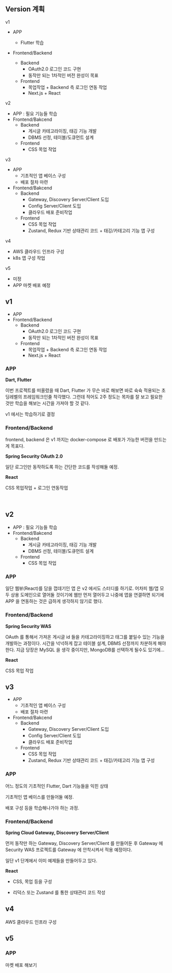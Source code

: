 ## Version 계획

v1

- APP
  - Flutter 학습

- Frontend/Backend
  - Backend 
    - OAuth2.0 로그인 코드 구현
    - 동작만 되는 1차적인 버전 완성이 목표
  - Frontend
    - 목업작업 + Backend 측 로그인 연동 작업
    - Next.js + React 

v2

- APP : 필요 기능들 학습
- Frontend/Bakcend
  - Backend
    - 게시글 카테고라이징, 태깅 기능 개발
    - DBMS 선정, 테이블/도큐먼트 설계
  - Frontend
    - CSS 목업 작업



v3

- APP 
  - 기초적인  앱 베이스 구성
  - 배포 절차 마련 
- Frontend/Bakcend
  - Backend
    - Gateway, Discovery Server/Client 도입
    - Config Server/Client 도입
    - 클라우드 배포 준비작업
  - Frontend
    - CSS 목업 작업
    - Zustand, Redux 기반 상태관리 코드 + 태깅/카테고리 기능 앱 구성



v4

- AWS 클라우드 인프라 구성
- k8s 앱 구성 작업



v5

- 미정
- APP 마켓 배포 예정







## v1

- APP
- Frontend/Backend
  - Backend 
    - OAuth2.0 로그인 코드 구현
    - 동작만 되는 1차적인 버전 완성이 목표
  - Frontend
    - 목업작업 + Backend 측 로그인 연동 작업
    - Next.js + React 



### APP

**Dart, Flutter**<br/>

이번 프로젝트를 떠올렸을 때 Dart, Flutter 가 무슨 바로 해보면 바로 슉슉 적용되는 초딩레벨의 프레임워크인줄 착각했다. 그런데 적어도 2주 정도는 목차를 잘 보고 필요한 것만 학습을 해보는 시간을 가져야 할 것 같다.<br/>

v1 에서는 학습하기로 결정<br/>



### Frontend/Backend

frontend, backend 은 v1 까지는 docker-compose 로 배포가 가능한 버전을 만드는게 목표다.<br/>

**Spring Security OAuth 2.0**<br/>

일단 로그인만 동작하도록 하는 간단한 코드를 작성해둘 예정.<br/>



**React**<br/>

CSS 목업작업 + 로그인 연동작업

<br/>



## v2

- APP : 필요 기능들 학습
- Frontend/Bakcend
  - Backend
    - 게시글 카테고라이징, 태깅 기능 개발
    - DBMS 선정, 테이블/도큐먼트 설계
  - Frontend
    - CSS 목업 작업



### APP

일단 웹뷰(React)를 담을 껍데기인 앱 은 v2 에서도 스터디를 하기로. 어차피 웹/앱 모두 상용 도메인으로 열어둘 것이기에 웹만 먼저 열어두고 나중에 앱을 연결하면 되기에 APP 을 연동하는 것은 급하게 생각하지 않기로 했다.<br/>



### Frontend/Backend

**Spring Security WAS**<br/>

OAuth 를 통해서 가져온 게시글 id 들을 카테고라이징하고 태그를 붙일수 있는 기능을 개발하는 과정이다. 시간을 넉넉하게 잡고 테이블 설계, DBMS 선정까지 차분하게 해야 한다. 지금 당장은 MySQL 을 생각 중이지만, MongoDB를 선택하게 될수도 있기에...<br/>



**React**<br/>

CSS 목업 작업



## v3

- APP 
  - 기초적인  앱 베이스 구성
  - 배포 절차 마련 
- Frontend/Bakcend
  - Backend
    - Gateway, Discovery Server/Client 도입
    - Config Server/Client 도입
    - 클라우드 배포 준비작업
  - Frontend
    - CSS 목업 작업
    - Zustand, Redux 기반 상태관리 코드 + 태깅/카테고리 기능 앱 구성



### APP

어느 정도의 기초적인 Flutter, Dart 기능들을 익힌 상태

기초적인 앱 베이스를 만들어둘 예정.

배포 구성 등을 학습해나가야 하는 과정.



### Frontend/Backend

**Spring Cloud Gateway, Discovery Server/Client**<br/>

먼저 동작만 하는 Gateway, Discovery Server/Client 를 만들어둔 후 Gateway 에 Security WAS 프로젝트를 Gateway 에 안착시켜서 적용 예정이다.<br/>

일단 v1 단계에서 이미 예제들을 만들어두고 있다.<br/>



**React**

- CSS, 목업 등을 구성

- 리덕스 또는 Zustand 를 통한 상태관리 코드 작성



## v4

AWS 클라우드 인프라 구성





## v5

### APP

마켓 배포 해보기



